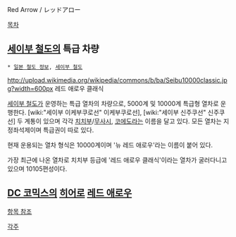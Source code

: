 Red Arrow / レッドアロー

[[목차]]
== [[세이부 철도]]의 특급 차량 ==
 * [[일본 철도 정보]], [[세이부 철도]]

http://upload.wikimedia.org/wikipedia/commons/b/ba/Seibu10000classic.jpg?width=600px
레드 애로우 클래식

[[세이부 철도]]가 운영하는 특급 열차의 차량으로, 5000계 및 10000계 특급형 열차로 운행한다. [wiki:"세이부 이케부쿠로선" 이케부쿠로선], [wiki:"세이부 신주쿠선" 신주쿠선] 두 계통이 있으며 각각 [[치치부]]/[[무사시]], [[코에도]]라는 이름을 달고 있다. 모든 열차는 지정좌석제이며 특급권이 따로 있다.

현재 운용되는 열차 형식은 10000계이며 '뉴 레드 애로우'라는 이름이 붙어 있다.

가장 최근에 나온 열차로 치치부 등급에 '레드 애로우 클래식'이라는 열차가 굴러다니고 있으며 10105편성이다.

== [[DC 코믹스]]의 [[히어로]] [[로이 하퍼|레드 애로우]] ==
[[로이 하퍼|항목 참조]]

[[각주]]

